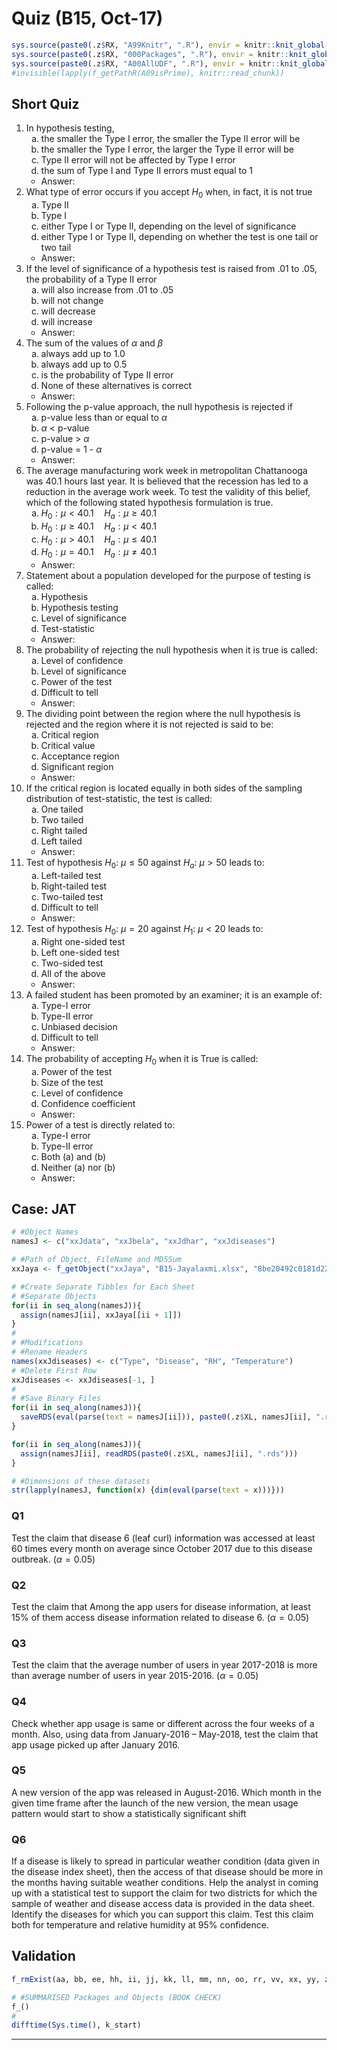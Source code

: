 # Quiz (B15, Oct-17) {#b15}

```r
sys.source(paste0(.z$RX, "A99Knitr", ".R"), envir = knitr::knit_global())
sys.source(paste0(.z$RX, "000Packages", ".R"), envir = knitr::knit_global())
sys.source(paste0(.z$RX, "A00AllUDF", ".R"), envir = knitr::knit_global())
#invisible(lapply(f_getPathR(A09isPrime), knitr::read_chunk))
```

## Short Quiz

1. In hypothesis testing,
    a. the smaller the Type I error, the smaller the Type II error will be
    a. the smaller the Type I error, the larger the Type II error will be
    a. Type II error will not be affected by Type I error
    a. the sum of Type I and Type II errors must equal to 1
	  - Answer: \textcolor{black}{b}
1. What type of error occurs if you accept ${H_0}$ when, in fact, it is not true
    a. Type II
    a. Type I
    a. either Type I or Type II, depending on the level of significance
    a. either Type I or Type II, depending on whether the test is one tail or two tail
	  - Answer: \textcolor{black}{a}
1. If the level of significance of a hypothesis test is raised from .01 to .05, the probability of a Type II error
    a. will also increase from .01 to .05
    a. will not change
    a. will decrease
    a. will increase
	  - Answer: \textcolor{black}{c}
1. The sum of the values of ${\alpha}$ and ${\beta}$
    a. always add up to 1.0
    a. always add up to 0.5
    a. is the probability of Type II error
    a. None of these alternatives is correct
	  - Answer: \textcolor{black}{d}
1. Following the p-value approach, the null hypothesis is rejected if 
    a. p-value less than or equal to ${\alpha}$
    a. ${\alpha}$ < p-value
    a. p-value > ${\alpha}$
    a. p-value = 1 - ${\alpha}$
	  - Answer: \textcolor{black}{a}
1. The average manufacturing work week in metropolitan Chattanooga was 40.1 hours last year. It is believed that the recession has led to a reduction in the average work week. To test the validity of this belief, which of the following stated hypothesis formulation is true.
    a. ${H_0} : {\mu} < 40.1 \quad {H_a} : {\mu} \geq 40.1$
    a. ${H_0} : {\mu} \geq 40.1 \quad {H_a} : {\mu} < 40.1$
    a. ${H_0} : {\mu} > 40.1 \quad {H_a} : {\mu} \leq 40.1$
    a. ${H_0} : {\mu} = 40.1 \quad {H_a} : {\mu} \neq 40.1$
	  - Answer: \textcolor{black}{b}
1. Statement about a population developed for the purpose of testing is called:
    a. Hypothesis
    a. Hypothesis testing
    a. Level of significance
    a. Test-statistic
	  - Answer: \textcolor{black}{a}
1. The probability of rejecting the null hypothesis when it is true is called: 
    a. Level of confidence
    a. Level of significance
    a. Power of the test
    a. Difficult to tell
	  - Answer: \textcolor{black}{b}
1. The dividing point between the region where the null hypothesis is rejected and the region where it is not rejected is said to be:
    a. Critical region
    a. Critical value
    a. Acceptance region
    a. Significant region
	  - Answer: \textcolor{black}{b}
1. If the critical region is located equally in both sides of the sampling distribution of test-statistic, the test is called:
    a. One tailed
    a. Two tailed
    a. Right tailed
    a. Left tailed
	  - Answer: \textcolor{black}{b}
1. Test of hypothesis ${H_0}$: ${\mu} \leq 50$ against ${H_a}$: ${\mu} > 50$ leads to:
    a. Left-tailed test
    a. Right-tailed test
    a. Two-tailed test
    a. Difficult to tell
	  - Answer: \textcolor{black}{b}
1. Test of hypothesis ${H_0}$: ${\mu} = 20$ against ${H_1}$: ${\mu} < 20$ leads to:
    a. Right one-sided test
    a. Left one-sided test
    a. Two-sided test
    a. All of the above
	  - Answer: \textcolor{black}{b}
1. A failed student has been promoted by an examiner; it is an example of: 
    a. Type-I error
    a. Type-II error
    a. Unbiased decision
    a. Difficult to tell
	  - Answer: \textcolor{black}{b}
1. The probability of accepting ${H_0}$ when it is True is called: 
    a. Power of the test
    a. Size of the test
    a. Level of confidence
    a. Confidence coefficient
	  - Answer: \textcolor{black}{d}
1. Power of a test is directly related to:
    a. Type-I error
    a. Type-II error
    a. Both (a) and (b)
    a. Neither (a) nor (b)
	  - Answer: \textcolor{black}{b}
  
## Case: JAT

\textcolor{pink}{Please import the Jayalaxmi data in xxJAYA object. Due to copyright, it has not been shared.}


```r
# #Object Names
namesJ <- c("xxJdata", "xxJbela", "xxJdhar", "xxJdiseases")
```

```r
# #Path of Object, FileName and MD5Sum
xxJaya <- f_getObject("xxJaya", "B15-Jayalaxmi.xlsx", "8be20492c0181d2269754b3232b992aa")
```

```r
# #Create Separate Tibbles for Each Sheet
# #Separate Objects
for(ii in seq_along(namesJ)){
  assign(namesJ[ii], xxJaya[[ii + 1]])
}
#
# #Modifications
# #Rename Headers
names(xxJdiseases) <- c("Type", "Disease", "RH", "Temperature")
# #Delete First Row
xxJdiseases <- xxJdiseases[-1, ]
#
# #Save Binary Files
for(ii in seq_along(namesJ)){
  saveRDS(eval(parse(text = namesJ[ii])), paste0(.z$XL, namesJ[ii], ".rds"))
}
```

```r
for(ii in seq_along(namesJ)){
  assign(namesJ[ii], readRDS(paste0(.z$XL, namesJ[ii], ".rds")))
}
```

```r
# #Dimensions of these datasets
str(lapply(namesJ, function(x) {dim(eval(parse(text = x)))}))
```



### Q1 

Test the claim that disease 6 (leaf curl) information was accessed at least 60 times every month on average since October 2017 due to this disease outbreak. $({\alpha} = 0.05)$


### Q2 

Test the claim that Among the app users for disease information, at least 15% of them access disease information related to disease 6. $({\alpha} = 0.05)$


### Q3 

Test the claim that the average number of users in year 2017-2018 is more than average number of users in year 2015-2016. $({\alpha} = 0.05)$

### Q4 

Check whether app usage is same or different across the four weeks of a month. 
Also, using data from January-2016 – May-2018, test the claim that app usage picked up after January 2016.

### Q5 

A new version of the app was released in August-2016. Which month in the given time frame after the launch of the new version, the mean usage pattern would start to show a statistically significant shift

### Q6

If a disease is likely to spread in particular weather condition (data given in the disease index sheet), then the access of that disease should be more in the months having suitable weather conditions. Help the analyst in coming up with a statistical test to support the claim for two districts for which the sample of weather and disease access data is provided in the data sheet. Identify the diseases for which you can support this claim. Test this claim both for temperature and relative humidity at 95% confidence.



## Validation {.unlisted .unnumbered .tabset .tabset-fade}

```r
f_rmExist(aa, bb, ee, hh, ii, jj, kk, ll, mm, nn, oo, rr, vv, xx, yy, zz)
```

```r
# #SUMMARISED Packages and Objects (BOOK CHECK)
f_()
#
difftime(Sys.time(), k_start)
```

****
